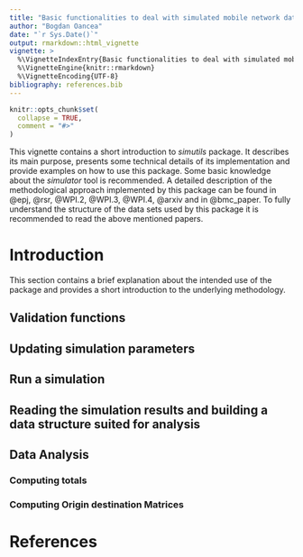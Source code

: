 ```yaml
---
title: "Basic functionalities to deal with simulated mobile network data"
author: "Bogdan Oancea"
date: "`r Sys.Date()`"
output: rmarkdown::html_vignette
vignette: >
  %\VignetteIndexEntry{Basic functionalities to deal with simulated mobile network data}
  %\VignetteEngine{knitr::rmarkdown}
  %\VignetteEncoding{UTF-8}
bibliography: references.bib  
---
```


```r
knitr::opts_chunk$set(
  collapse = TRUE,
  comment = "#>"
)
```

This vignette contains a short introduction to *simutils* package. It describes its main purpose, presents some technical details of its implementation and provide examples on how to use this package. Some basic knowledge about the *simulator* tool is recommended. A detailed description of the methodological approach implemented by this package can be found in @epj, @rsr, @WPI.2, @WPI.3, @WPI.4, @arxiv and in @bmc_paper. To fully understand the structure of the data sets used by this package it is recommended to read the above mentioned papers.


# Introduction
This section contains a brief explanation about the intended use of the package and provides a short introduction to the underlying methodology.

## Validation functions
## Updating simulation parameters
## Run a simulation
## Reading the simulation results and building a data structure suited for analysis
## Data Analysis
### Computing totals
### Computing Origin destination Matrices

# References
